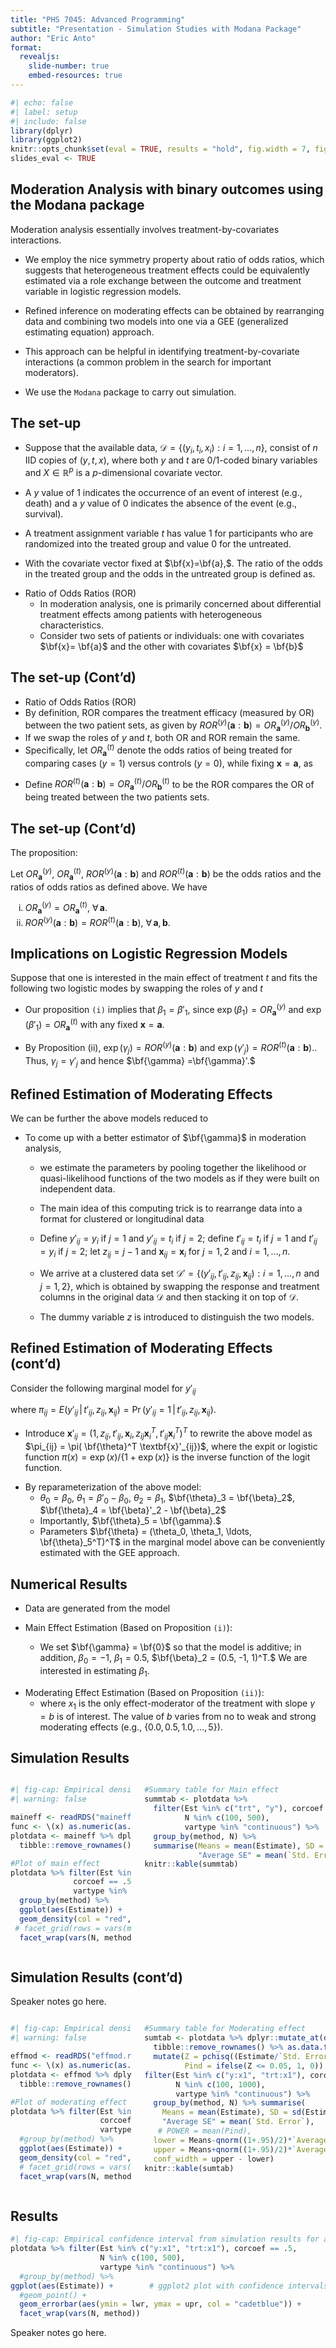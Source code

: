 ```yaml
---
title: "PHS 7045: Advanced Programming"
subtitle: "Presentation - Simulation Studies with Modana Package"
author: "Eric Anto"
format:
  revealjs:
    slide-number: true
    embed-resources: true
---
```



```r
#| echo: false
#| label: setup
#| include: false
library(dplyr)
library(ggplot2)
knitr::opts_chunk$set(eval = TRUE, results = "hold", fig.width = 7, fig.height = 7)
slides_eval <- TRUE
```

## Moderation Analysis with binary outcomes using the Modana package
::: {.r-fit-text}

Moderation analysis essentially involves treatment-by-covariates interactions.


::: {.fragment .fade-up}
- We employ the nice symmetry property about ratio of odds ratios, which suggests that heterogeneous treatment effects could be equivalently estimated via a role exchange between the outcome and treatment variable in logistic regression models. 
:::


::: {.fragment .fade-up}
- Refined inference on moderating effects can be obtained by rearranging data and combining two models into one via a GEE (generalized estimating equation) approach. 
:::

::: {.fragment .fade-up}
- This approach can be helpful in identifying treatment-by-covariate interactions (a common problem in the search for important moderators). 
:::

::: {.fragment .fade-up}
- We use the `Modana` package to carry out simulation.
:::

:::


## The set-up

::: {.r-fit-text}
- Suppose that the available data, $\mathcal{D} = \left\{(y_i,t_i, x_i): i=1, \ldots, n \right\}$, consist of $n$ IID copies of $(y, t, x)$, where both $y$ and $t$ are 0/1-coded binary variables and $X \in \mathbb{R}^p$ is a $p$-dimensional covariate vector.

- A $y$ value of 1 indicates the occurrence of an event of interest (e.g., death) and a $y$ value of 0 indicates the absence of the event (e.g., survival). 

-  A treatment assignment variable $t$ has value 1 for participants who are randomized into the treated group and value 0 for the untreated.

- With the covariate vector fixed at $\bf{x}=\bf{a},$. The ratio of the odds in the treated group and the odds in the untreated group is defined as.
\begin{equation}
\label{OR-Y}
OR^{(y)}_{\textbf{a}} =  \frac{\Pr(y=1\, |\, t=1, \textbf{x}=\textbf{a}) / \Pr(y=0\, |\, t=1, \textbf{x}=\textbf{a})}{ \Pr(y=1\, |\, t=0, \textbf{x}=\textbf{a}) / \Pr(y=0\, |\, t=0, \textbf{x}=\textbf{a})}
\end{equation}

::: {.fragment .fade-in}
- Ratio of Odds Ratios (ROR)
  - In moderation analysis, one is primarily concerned about differential treatment           effects among patients with heterogeneous characteristics.
  - Consider two sets of patients or individuals: one with covariates $\bf{x}= \bf{a}$ and     the other with covariates $\bf{x} = \bf{b}$
  
:::

:::



## The set-up (Cont'd)
::: {.r-fit-text}

::: {.fragment .fade-up}
- Ratio of Odds Ratios (ROR)
 - By definition, ROR compares the treatment efficacy (measured by OR) between the two       patient sets, as given by $ROR^{(y)}(\textbf{a}:\textbf{b}) = OR^{(y)}_{\textbf{a}}/ OR^{(y)}_{\textbf{b}}.$
 - If we swap the roles of $y$ and $t$, both OR and ROR remain the same. 
 - Specifically, let $OR^{(t)}_{\textbf{a}}$ denote the odds ratios of being treated for     comparing cases ($y=1$) versus controls ($y=0$), while fixing $\textbf{x}=\textbf{a}$, as
 
\begin{equation}
\label{OR-T}
OR^{(t)}_{\textbf{a}} =  \frac{\Pr(t=1\, |\, y=1, \textbf{x}=\textbf{a}) / \Pr(t=0\, |\, y=1, \textbf{x}=\textbf{a})}{\Pr(t=1\, |\, y=0, \textbf{x}=\textbf{a}) / \Pr(t=0\, |\, y=0, \textbf{x}=\textbf{a})}.
\end{equation}

- Define $ROR^{(t)}(\textbf{a}:\textbf{b}) = OR^{(t)}_{\textbf{a}} / OR^{(t)}_{\textbf{b}}$ to be the ROR compares the OR of being treated between the two patients sets.

:::

:::


## The set-up (Cont'd)
::: {.r-fit-text}

The proposition:

::: {.fragment .fade-up}

Let $OR^{(y)}_{\textbf{a}},$ $OR^{(t)}_{\textbf{a}}$, $ROR^{(y)}(\textbf{a}:\textbf{b})$ and $ROR^{(t)}(\textbf{a}:\textbf{b})$ be the odds ratios and the ratios of odds ratios as defined above. We have 


(i)  $OR^{(y)}_{\textbf{a}} = OR^{(t)}_{\textbf{a}},~ \forall \, \textbf{a}.$ 
(ii) $ROR^{(y)}(\textbf{a}:\textbf{b}) = ROR^{(t)}(\textbf{a}:\textbf{b}),~ \forall \, \textbf{a}, \textbf{b}.$

:::

:::

## Implications on Logistic Regression Models

::: {.r-fit-text}
Suppose that one is interested in the main effect of treatment $t$ and fits the following two logistic modes by swapping the roles of $y$ and $t$

\begin{equation}
\left\{
\begin{array}{lcl}
\mbox{logit} \Pr(y=1 \, | \, t, \textbf{x}) &=&  \beta_0 + \beta_1 t + \textbf{x}^T\bf{\beta}_2 + t \cdot \text{x}^T \bf{\gamma}  \\
\mbox{logit} \Pr(t=1 \, | \, y, \textbf{x}) &=&  \beta'_0 + \beta'_1 y + \bf{x}^T \bf{\beta}'_2 + y \cdot \textbf{x}^T \bf{\gamma}'
\end{array}
\right.
\label{model-main}
\end{equation}

- Our proposition `(i)` implies that  $\beta_1 = \beta'_1,$ since $\exp(\beta_1) = OR^{(y)}_{\textbf{a}}$ and $\exp(\beta'_1) = OR^{(t)}_{\textbf{a}}$ with any fixed $\textbf{x} = \textbf{a}.$

- By Proposition (ii), $\exp(\gamma_j) = ROR^{(y)}(\textbf{a}: \textbf{b})$ and $\exp(\gamma'_j) = ROR^{(t)}(\textbf{a}: \textbf{b}).$. Thus, $\gamma_j = \gamma'_j$ and hence $\bf{\gamma} =\bf{\gamma}'.$
:::


## Refined Estimation of Moderating Effects

::: {.r-fit-text}

We can be further the above models reduced to 

\begin{equation}
\left\{
\begin{array}{lcl}
\mbox{logit} \Pr(y=1 \, | \, t, \textbf{x}) &=&  \beta_0 + \beta_1 t + \textbf{x}^T\bf{\beta}_2 + t \cdot \text{x}^T \bf{\gamma}  \\
\mbox{logit} \Pr(t=1 \, | \, y, \textbf{x}) &=&  \beta'_0 + \beta_1 y + \bf{x}^T \bf{\beta}'_2 + y \cdot \textbf{x}^T \bf{\gamma}
\end{array}
\right.
\label{model-main1}
\end{equation}

::: {.fragment .fade-in}

- To come up with a better estimator of $\bf{\gamma}$ in moderation analysis, 
  - we estimate the parameters by pooling together the likelihood or quasi-likelihood functions of the two models as if they were built on independent data. 
  - The main idea of this computing trick is to rearrange data
into a format for clustered or longitudinal data

  - Define $y'_{ij} = y_i$  if $j=1$ and  $y'_{ij} = t_i$ if $j=2$; define 
$t'_{ij} = t_i$ if $j=1$ and $t'_{ij} = y_i$ if $j=2$; let $z_{ij} =j-1$ and $\textbf{x}_{ij}=\textbf{x}_i$ for $j=1, 2$ and $i=1, \ldots , n.$  
  - We arrive at a clustered data set $\mathcal{D}'=\{(y'_{ij}, t'_{ij}, z_{ij}, \textbf{x}_{ij}): i=1, \ldots, n \,\,\text{and} \,\, j=1, 2\}$, which is obtained by swapping the response and treatment columns in the original data $\mathcal{D}$ and then stacking it on top of $\mathcal{D}$. 
  - The dummy variable $z$ is introduced to distinguish the two models. 
  
:::

:::


## Refined Estimation of Moderating Effects (cont'd)

::: {.r-fit-text}
Consider the following marginal model for $y'_{ij}$

::: {.fragment .fade-in}

\begin{eqnarray}
\label{model-marginal}
\log \frac{\pi_{ij}}{1- \pi_{ij}} & = & \theta_0 + \theta_1 z_{ij} + 
\theta_2 t'_{ij} + \bf{\theta}_3^T \textbf{x}_{ij} + z_{ij} \cdot \bf{\theta}_4^T \textbf{x}_{ij} + t'_{ij}\cdot \bf{\theta}_5^T \textbf{x}_{ij},
\end{eqnarray}

where $\pi_{ij} = E(y'_{ij} \,|\, t'_{ij}, z_{ij}, \textbf{x}_{ij}) = \Pr(y'_{ij}=1\,|\, t'_{ij}, z_{ij}, \textbf{x}_{ij})$. 

- Introduce $\textbf{x}'_{ij}=(1, z_{ij}, t'_{ij}, \textbf{x}_i, z_{ij} \textbf{x}_i^T, t'_{ij} \textbf{x}_i^T)^T$ to rewrite the above model as $\pi_{ij} = \pi( \bf{\theta}^T \textbf{x}'_{ij})$, where the expit or logistic function $\pi(x) = \exp(x) / \{ 1 + \exp(x)\}$ is the inverse function of the logit function.

:::

::: {.fragment .fade-in}

- By reparameterization of the above model: 
  - $\theta_0 = \beta_0$, $\theta_1 = \beta'_0- \beta_0$, $\theta_2 = \beta_1$,               $\bf{\theta}_3 = \bf{\beta}_2$,  $\bf{\theta}_4 = \bf{\beta}'_2 - \bf{\beta}_2$
  - Importantly, $\bf{\theta}_5 = \bf{\gamma}.$ 
  - Parameters $\bf{\theta} = (\theta_0, \theta_1, \ldots, \bf{\theta}_5^T)^T$ in the marginal model above can be conveniently estimated with the GEE approach. 

:::

:::


## Numerical Results

::: {.r-fit-text}


::: {.fragment .fade-in}

- Data are generated from the model

\begin{equation}
\label{model-simulation}
\log \frac{\Pr(y_i=1 \, | \, t_i, \textbf{x}_i)}{\Pr(y_i=0 \, | \, t_i, \textbf{x}_i)} = 
\beta_0 + \beta_1 t_i + \bf{x}_i^T \bf{\beta}_2 + t_i \cdot \textbf{x}_i^T \bf{\gamma}, 
\end{equation}

:::

::: {.fragment .fade-in}

- Main Effect Estimation (Based on Proposition `(i)`):

  - We set $\bf{\gamma} = \bf{0}$ so that the model is additive; in addition, $\beta_0= -1$, $\beta_1 = 0.5,$ $\bf{\beta}_2 = (0.5, -1, 1)^T.$ We are interested in estimating $\beta_1$.

:::

::: {.fragment .fade-in}

- Moderating Effect Estimation (Based on Proposition `(ii)`):
\begin{eqnarray}
\log \frac{\Pr(y=1 \, | \, t, \textbf{x})}{\Pr(y=0 \, | \, t, \textbf{x})} = -1 + 0.5 \, t + 0.5 \, x_1 - \frac{b}{2} x_2 +  x_3 + btx_1, 
\label{model-studyII}
\end{eqnarray}
  - where $x_1$ is the only effect-moderator of the treatment with slope $\gamma =b$ is of interest. The value of $b$ varies  from no to weak and strong moderating effects (e.g., $\{0.0, 0.5, 1.0, \ldots, 5\}$). 
:::


:::

## Simulation Results


:::: {.columns}

::: {.column width="40%"}

```r
#| fig-cap: Empirical densities from simulation results for assessing the main effect of treatment  
#| warning: false

maineff <- readRDS("maineff.rds")
func <- \(x) as.numeric(as.character(x))
plotdata <- maineff %>% dplyr::mutate_at(c("lwr", "upr"), func) %>% 
  tibble::remove_rownames() %>% as.data.frame()

#Plot of main effect
plotdata %>% filter(Est %in% c("y", "trt"), 
              corcoef == .5, N %in% c(100, 500),
              vartype %in% "continuous") %>% 
  group_by(method) %>%
  ggplot(aes(Estimate)) +
  geom_density(col = "red", fill = "cadetblue") +
 # facet_grid(rows = vars(method), scales = "free") +
  facet_wrap(vars(N, method))

```
:::

::: {.column width="60%"}
```r
#Summary table for Main effect
summtab <- plotdata %>% 
  filter(Est %in% c("trt", "y"), corcoef == .5,
         N %in% c(100, 500),
         vartype %in% "continuous") %>% 
  group_by(method, N) %>% 
  summarise(Means = mean(Estimate), SD = sd(Estimate),
            "Average SE" = mean(`Std. Error`))
knitr::kable(summtab)

```
:::

::::



## Simulation Results (cont'd)
::: {.notes}
Speaker notes go here.
:::

:::: {.columns}

::: {.column width="40%"}

```r
#| fig-cap: Empirical densities from simulation results for assessing the moderating effect  
#| warning: false

effmod <- readRDS("effmod.rds")
func <- \(x) as.numeric(as.character(x))
plotdata <- effmod %>% dplyr::mutate_at(c("lwr", "upr"), func) %>% 
  tibble::remove_rownames() %>% as.data.frame()

#Plot of moderating effect
plotdata %>% filter(Est %in% c("y:x1", "trt:x1"), 
                    corcoef == .5, N %in% c(100, 500),
                    vartype %in% "continuous") %>% 
  #group_by(method) %>%
  ggplot(aes(Estimate)) +
  geom_density(col = "red", fill = "cadetblue") +
  # facet_grid(rows = vars(method), scales = "free") +
  facet_wrap(vars(N, method))

```
:::

::: {.column width="60%"}
```r

#Summary table for Moderating effect
sumtab <- plotdata %>% dplyr::mutate_at(c("lwr", "upr"), func) %>% 
  tibble::remove_rownames() %>% as.data.frame() %>%
  mutate(Z = pchisq((Estimate/`Std. Error`)^2, df = 1, lower.tail=FALSE),
         Pind = ifelse(Z <= 0.05, 1, 0)) %>%
filter(Est %in% c("y:x1", "trt:x1"), corcoef == .5,
       N %in% c(100, 1000),
       vartype %in% "continuous") %>%
  group_by(method, N) %>% summarise(
    Means = mean(Estimate), SD = sd(Estimate),
    "Average SE" = mean(`Std. Error`),
   # POWER = mean(Pind),
  lower = Means-qnorm((1+.95)/2)*`Average SE`,
  upper = Means+qnorm((1+.95)/2)*`Average SE`,
  conf_width = upper - lower)
knitr::kable(sumtab)
```
:::

::::

## Results

```r
#| fig-cap: Empirical confidence interval from simulation results for assessing the moderating effect 
plotdata %>% filter(Est %in% c("y:x1", "trt:x1"), corcoef == .5,
                    N %in% c(100, 500),
                    vartype %in% "continuous") %>%
  #group_by(method) %>%
ggplot(aes(Estimate)) +        # ggplot2 plot with confidence intervals
  #geom_point() +
  geom_errorbar(aes(ymin = lwr, ymax = upr, col = "cadetblue")) +
  facet_wrap(vars(N, method))

```

::: {.notes}
Speaker notes go here.
:::